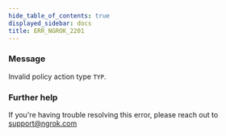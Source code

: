 ```yaml
---
hide_table_of_contents: true
displayed_sidebar: docs
title: ERR_NGROK_2201
---
```


### Message

Invalid policy action type `TYP`.

### Further help

If you're having trouble resolving this error, please reach out to [support@ngrok.com](mailto:support@ngrok.com?subject=Help%20with%20ERR_NGROK_2201)
